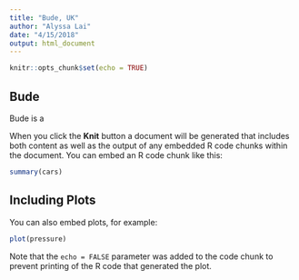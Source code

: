 ```yaml
---
title: "Bude, UK"
author: "Alyssa Lai"
date: "4/15/2018"
output: html_document
---
```


```r
knitr::opts_chunk$set(echo = TRUE)
```

## Bude

Bude is a 

When you click the **Knit** button a document will be generated that includes both content as well as the output of any embedded R code chunks within the document. You can embed an R code chunk like this:

```r
summary(cars)
```

## Including Plots

You can also embed plots, for example:

```r
plot(pressure)
```

Note that the `echo = FALSE` parameter was added to the code chunk to prevent printing of the R code that generated the plot.
